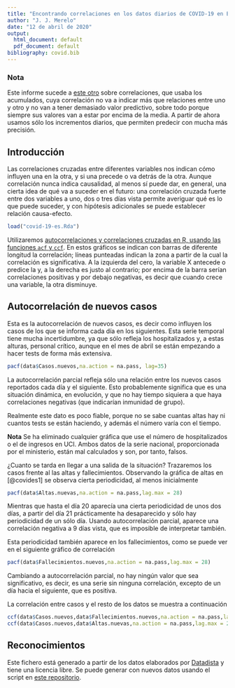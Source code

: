 ```yaml
---
title: "Encontrando correlaciones en los datos diarios de COVID-19 en España"
author: "J. J. Merelo"
date: "12 de abril de 2020"
output:
  html_document: default
  pdf_document: default
bibliography: covid.bib
---
```


### Nota

Este informe sucede a [este otro](https://rpubs.com/jjmerelo/correlaciones-es-covid19) sobre correlaciones, que usaba los acumulados, cuya correlación no va a indicar más que relaciones entre uno y otro y no van a tener demasiado valor predictivo, sobre todo porque siempre sus valores van a estar por encima de la media. A partir de ahora usamos sólo los incrementos diarios, que permiten predecir con mucha más precisión.

## Introducción

Las correlaciones cruzadas entre diferentes variables nos indican cómo influyen una en la otra, y si una precede o va detrás de la otra. Aunque correlación nunca indica causalidad, al menos sí puede dar, en general, una cierta idea de qué va a suceder en el futuro: una correlación cruzada fuerte entre dos variables a uno, dos o tres días vista permite averiguar qué es lo que puede suceder, y con hipótesis adicionales se puede establecer relación causa-efecto.

```r
load("covid-19-es.Rda")
```

Utilizaremos [autocorrelaciones y correlaciones cruzadas en R, usando las funciones `acf` y `ccf`](https://online.stat.psu.edu/stat510/lesson/8/8.2). En estos gráficos se indican con barras de diferente longitud la correlación; líneas punteadas indican la zona a partir de la cual la correlación es significativa. A la izquierda del cero, la variable X antecede o predice la y, a la derecha es justo al contrario; por encima de la barra serían correlaciones positivas y por debajo negativas, es decir que cuando crece una variable, la otra disminuye.

## Autocorrelación de nuevos casos

Esta es la autocorrelación de nuevos casos, es decir como influyen los casos de los que se informa cada día en los siguientes. Esta serie temporal tiene mucha incertidumbre, ya que sólo refleja los hospitalizados y, a estas alturas, personal crítico, aunque en el mes de abril se están empezando a hacer tests de forma más extensiva.

```r
pacf(data$Casos.nuevos,na.action = na.pass, lag=35)
```

La autocorrelación parcial refleja sólo una relación entre los nuevos casos reportados cada día y el siguiente. Esto probablemente significa que es una situación dinámica, en evolución, y que no hay tiempo siquiera a que haya correlaciones negativas (que indicarían inmunidad de grupo).

Realmente este dato es poco fiable, porque no se sabe cuantas altas hay ni cuantos tests se están haciendo, y además el número varía con el tiempo. 

**Nota** Se ha eliminado cualquier gráfica que use el número de hospitalizados o el de ingresos en UCI. Ambos datos de la serie nacional, proporcionada por el ministerio, están mal calculados y son, por tanto, falsos.

¿Cuanto se tarda en llegar a una salida de la situación? Trazaremos los casos frente al las altas y fallecimientos. Observando la gráfica de altas en [@covides1] se observa cierta periodicidad, al menos inicialmente 

```r
pacf(data$Altas.nuevas,na.action = na.pass,lag.max = 28)
```

Mientras que hasta el día 20 aparecía una cierta periodicidad de unos dos días, a partir del día 21 prácticamente ha desaparecido y sólo hay periodicidad de un sólo día. Usando autocorrelación parcial, aparece una correlación negativa a 9 días vista, que es imposible de interpretar también.

Esta periodicidad también aparece en los fallecimientos, como se puede ver en el siguiente gráfico de correlación

```r
pacf(data$Fallecimientos.nuevos,na.action = na.pass,lag.max = 28)
```

Cambiando a autocorrelación parcial, no hay ningún valor que sea significativo, es decir, es una serie sin ninguna correlación, excepto de un día hacia el siguiente, que es positiva.

La correlación entre casos y el resto de los datos se muestra a continuación

```r
ccf(data$Casos.nuevos,data$Fallecimientos.nuevos,na.action = na.pass,lag.max = 28)
ccf(data$Casos.nuevos,data$Altas.nuevas,na.action = na.pass,lag.max = 28)
```

## Reconocimientos

Este fichero está generado a partir de los datos elaborados por [Datadista](https://github.com/datadista/datasets) y tiene una licencia libre. Se puede generar con nuevos datos usando el script en [este repositorio](https://github.com/JJ/covid-reports).
